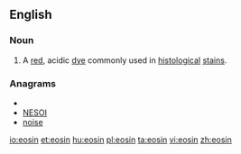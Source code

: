 ==English==
{{wikipedia}}
===Noun===
{{en-noun|s|-}}

# A [[red]], acidic [[dye]] commonly used in [[histological]] [[stain]]s.

===Anagrams===
* {{alphagram|einos}}
* [[NESOI#English|NESOI]]
* [[noise#English|noise]]

[[io:eosin]]
[[et:eosin]]
[[hu:eosin]]
[[pl:eosin]]
[[ta:eosin]]
[[vi:eosin]]
[[zh:eosin]]